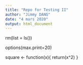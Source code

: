 ---
title: "Repo for Testing II"
author: "Jimmy DANG"
date: "4 mars 2020"
output: html_document
---
rm(list = ls())

options(max.print=20)

square <- function(x){
return(x^2)
}





